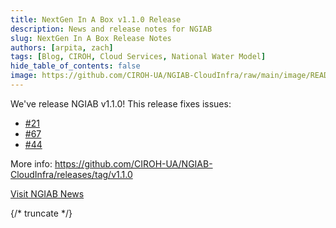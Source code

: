 ```yaml
---
title: NextGen In A Box v1.1.0 Release
description: News and release notes for NGIAB
slug: NextGen In A Box Release Notes 
authors: [arpita, zach]
tags: [Blog, CIROH, Cloud Services, National Water Model]
hide_table_of_contents: false
image: https://github.com/CIROH-UA/NGIAB-CloudInfra/raw/main/image/README/ngiab.png
---
```


We've release NGIAB v1.1.0! This release fixes issues:

- [#21](https://github.com/CIROH-UA/NGIAB-CloudInfra/issues/21)
- [#67](https://github.com/CIROH-UA/NGIAB-CloudInfra/issues/67)
- [#44](https://github.com/CIROH-UA/NGIAB-CloudInfra/issues/44)

More info: https://github.com/CIROH-UA/NGIAB-CloudInfra/releases/tag/v1.1.0

[Visit NGIAB News](https://docs.ciroh.org/news)

{/* truncate */}
